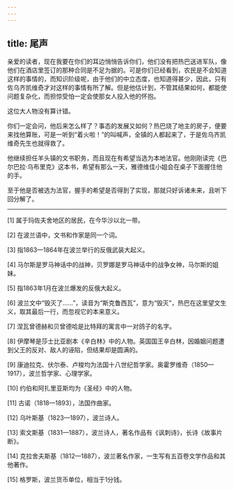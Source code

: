 ```yaml
---
---
---
```

title: 尾声
---




亲爱的读者，现在我要在你们的耳边悄悄告诉你们，他们没有把热巴送进军队，像他们在酒店里签订的那种合同是不足为据的。可是你们已经看到，农民是不会知道这样的事情的，而知识阶级呢，由于他们的中立态度，也知道得甚少，因此，只有佐乌齐凯维奇才对这样的事情有所了解。但是他估计到，不管其结果如何，都能使问题复杂化，而担惊受怕一定会使那女人投入他的怀抱。

这位大人物没有算计错。

你们一定会问，他后来怎么样了？事态的发展又如何？热巴烧了地主的房子，便要来找他算账，可是一听到“着火啦！”的叫喊声，全镇的人都起来了，于是佐乌齐凯维奇先生也就得救了。

他继续担任羊头镇的文书职务，而且现在有希望当选为本地法官。他刚刚读完《巴尔巴拉·乌布里克》这本书，希望有那么一天，雅德维佳小姐会在桌子下面握住他的手。

至于他是否被选为法官，握手的希望是否得到了实现，那就只好诉诸未来，且听下回分解了。



* * *



[1] 属于玛佐夫舍地区的居民，在今华沙以北一带。

[2] 在波兰语中，文书和作家是同一个词。

[3] 指1863—1864年在波兰举行的反俄武装大起义。

[4] 马尔斯是罗马神话中的战神，贝罗娜是罗马神话中的战争女神，马尔斯的姐妹。

[5] 指1863年1月在波兰爆发的反俄大起义。

[6] 波兰文中“毁灭了……”，读音为“斯克鲁西瓦”，意为“毁灭”，热巴在这里望文生义，取其最后一行，而忽视它的本来意义。

[7] 涅瓦曾德赫和贝曾德哈是比特拜的寓言中一对鸽子的名字。

[8] 伊摩琴是莎士比亚剧本《辛白林》中的人物。英国国王辛白林，因婚姻问题遭到父王的反对、敌人的诬陷，但结果却是圆满的。

[9] 康迪拉克、伏尔泰、卢梭均为法国十八世纪哲学家。奥霍罗维奇（1850—1917），波兰哲学家、心理学家。

[10] 约伯和阿扎里亚斯均为《圣经》中的人物。

[11] 古诺（1818—1893），法国作曲家。

[12] 乌叶斯基（1823—1897），波兰诗人。

[13] 索文斯基（1831—1887），波兰诗人，著名作品有《讽刺诗》，长诗《故事片断》。

[14] 克拉舍夫斯基（1812—1887），波兰著名作家，一生写有五百卷文学作品和其他著作。

[15] 格罗斯，波兰货币单位，相当于1分钱。
